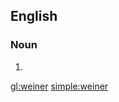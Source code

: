 {{also|Weiner}}
==English==

===Noun===
{{head|en|misspelling}}

# {{misspelling of|wiener|lang=en}}

[[gl:weiner]]
[[simple:weiner]]